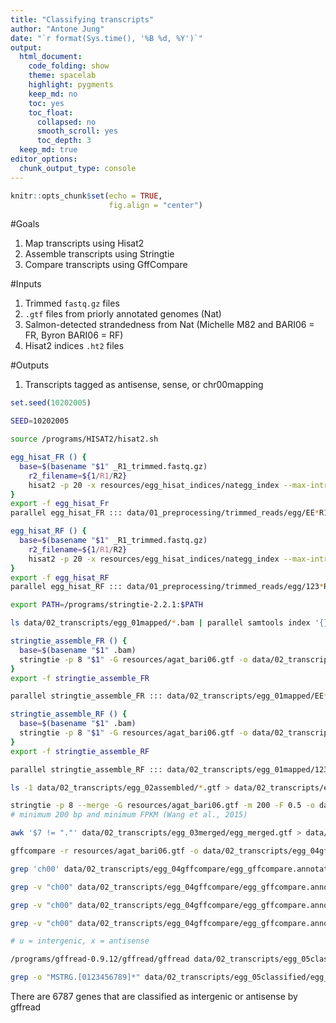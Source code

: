 ```yaml
---
title: "Classifying transcripts"
author: "Antone Jung"
date: "`r format(Sys.time(), '%B %d, %Y')`"
output:
  html_document: 
    code_folding: show
    theme: spacelab
    highlight: pygments
    keep_md: no
    toc: yes
    toc_float:
      collapsed: no
      smooth_scroll: yes
      toc_depth: 3
  keep_md: true  
editor_options: 
  chunk_output_type: console
---
```



```r
knitr::opts_chunk$set(echo = TRUE,
                      fig.align = "center")
```

#Goals

1. Map transcripts using Hisat2
2. Assemble transcripts using Stringtie
3. Compare transcripts using GffCompare

#Inputs

1. Trimmed `fastq.gz` files
2. `.gtf` files from priorly annotated genomes (Nat)
3. Salmon-detected strandedness from Nat (Michelle M82 and BARI06 = FR,
Byron BARI06 = RF)
4. Hisat2 indices `.ht2` files

#Outputs

1. Transcripts tagged as antisense, sense, or chr00mapping

```r
set.seed(10202005)
```

```bash
SEED=10202005
```

```bash
source /programs/HISAT2/hisat2.sh

egg_hisat_FR () {
  base=$(basename "$1" _R1_trimmed.fastq.gz)
	r2_filename=${1/R1/R2}
	hisat2 -p 20 -x resources/egg_hisat_indices/nategg_index --max-intronlen 1500 --dta-cufflinks --rna-strandness FR -1 $1 -2 $r2_filename | samtools sort -o data/02_transcripts/egg_01mapped/${base}.bam
}
export -f egg_hisat_Fr
parallel egg_hisat_FR ::: data/01_preprocessing/trimmed_reads/egg/EE*R1*

egg_hisat_RF () {
  base=$(basename "$1" _R1_trimmed.fastq.gz)
	r2_filename=${1/R1/R2}
	hisat2 -p 20 -x resources/egg_hisat_indices/nategg_index --max-intronlen 1500 --dta-cufflinks --rna-strandness RF -1 $1 -2 $r2_filename | samtools sort -o data/02_transcripts/egg_01mapped/${base}.bam
}
export -f egg_hisat_RF
parallel egg_hisat_RF ::: data/01_preprocessing/trimmed_reads/egg/123*R1*
```

```bash
export PATH=/programs/stringtie-2.2.1:$PATH

ls data/02_transcripts/egg_01mapped/*.bam | parallel samtools index '{}'

stringtie_assemble_FR () {
  base=$(basename "$1" .bam)
  stringtie -p 8 "$1" -G resources/agat_bari06.gtf -o data/02_transcripts/egg_02assembled/${base}_stringtie.gtf -f 0.05 -j 5 -c 5 -s 15 --fr
}
export -f stringtie_assemble_FR

parallel stringtie_assemble_FR ::: data/02_transcripts/egg_01mapped/EE*.bam

stringtie_assemble_RF () {
  base=$(basename "$1" .bam)
  stringtie -p 8 "$1" -G resources/agat_bari06.gtf -o data/02_transcripts/egg_02assembled/${base}_stringtie.gtf -f 0.05 -j 5 -c 5 -s 15 --rf
}
export -f stringtie_assemble_RF

parallel stringtie_assemble_RF ::: data/02_transcripts/egg_01mapped/123*.bam
```

```bash
ls -1 data/02_transcripts/egg_02assembled/*.gtf > data/02_transcripts/egg_03merged/egg_mergelist.txt

stringtie -p 8 --merge -G resources/agat_bari06.gtf -m 200 -F 0.5 -o data/02_transcripts/egg_03merged/egg_merged.gtf data/02_transcripts/egg_03merged/egg_mergelist.txt
# minimum 200 bp and minimum FPKM (Wang et al., 2015)

awk '$7 != "."' data/02_transcripts/egg_03merged/egg_merged.gtf > data/02_transcripts/egg_03merged/egg_no_unstranded_merged.gtf
```

```bash
gffcompare -r resources/agat_bari06.gtf -o data/02_transcripts/egg_04gff_compare/egg_gffcompare data/02_transcripts/egg_no_unstranded_merged.gtf

grep 'ch00' data/02_transcripts/egg_04gffcompare/egg_gffcompare.annotated.gtf > data/02_transcripts/egg_05classified/egg_ch00.gtf

grep -v "ch00" data/02_transcripts/egg_04gffcompare/egg_gffcompare.annotated.gtf | grep 'class_code "u"' > data/02_transcripts/egg_05classified/egg_intergenic.gtf

grep -v "ch00" data/02_transcripts/egg_04gffcompare/egg_gffcompare.annotated.gtf | grep 'class_code "x"' > data/02_transcripts/egg_05classified/egg_antisense.gtf

grep -v "ch00" data/02_transcripts/egg_04gffcompare/egg_gffcompare.annotated.gtf | grep -E 'class_code "u"|class_code "x"' > data/02_transcripts/egg_05classified/egg_antint.gtf

# u = intergenic, x = antisense
```

```bash
/programs/gffread-0.9.12/gffread/gffread data/02_transcripts/egg_05classified/egg_antint.gtf -g resources/galaxy_bari06.fa -w data/02_transcripts/egg_05classified/egg_antint.fasta

grep -o "MSTRG.[0123456789]*" data/02_transcripts/egg_05classified/egg_antint.gtf | uniq | wc -l
```

There are 6787 genes that are classified as intergenic or antisense by gffread
